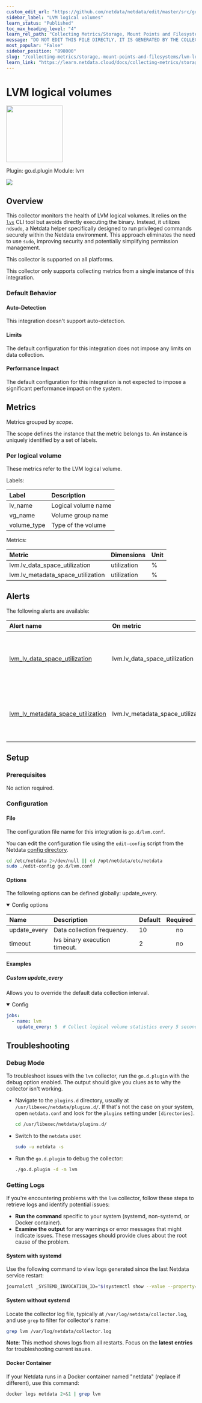 ```yaml
---
custom_edit_url: "https://github.com/netdata/netdata/edit/master/src/go/plugin/go.d/modules/lvm/metadata.yaml"
sidebar_label: "LVM logical volumes"
learn_status: "Published"
toc_max_heading_level: "4"
learn_rel_path: "Collecting Metrics/Storage, Mount Points and Filesystems"
message: "DO NOT EDIT THIS FILE DIRECTLY, IT IS GENERATED BY THE COLLECTOR'S metadata.yaml FILE"
most_popular: "False"
sidebar_position: "898000"
slug: "/collecting-metrics/storage,-mount-points-and-filesystems/lvm-logical-volumes"
learn_link: "https://learn.netdata.cloud/docs/collecting-metrics/storage,-mount-points-and-filesystems/lvm-logical-volumes"
---
```



# LVM logical volumes


<img src="https://netdata.cloud/img/filesystem.svg" width="150"/>


Plugin: go.d.plugin
Module: lvm

<img src="https://img.shields.io/badge/maintained%20by-Netdata-%2300ab44" />

## Overview

This collector monitors the health of LVM logical volumes. It relies on the [`lvs`](https://man7.org/linux/man-pages/man8/lvs.8.html) CLI tool but avoids directly executing the binary. Instead, it utilizes `ndsudo`, a Netdata helper specifically designed to run privileged commands securely within the Netdata environment. This approach eliminates the need to use `sudo`, improving security and potentially simplifying permission management.




This collector is supported on all platforms.

This collector only supports collecting metrics from a single instance of this integration.


### Default Behavior

#### Auto-Detection

This integration doesn't support auto-detection.

#### Limits

The default configuration for this integration does not impose any limits on data collection.

#### Performance Impact

The default configuration for this integration is not expected to impose a significant performance impact on the system.


## Metrics

Metrics grouped by *scope*.

The scope defines the instance that the metric belongs to. An instance is uniquely identified by a set of labels.



### Per logical volume

These metrics refer to the LVM logical volume.

Labels:

| Label      | Description     |
|:-----------|:----------------|
| lv_name | Logical volume name |
| vg_name | Volume group name |
| volume_type | Type of the volume |

Metrics:

| Metric | Dimensions | Unit |
|:------|:----------|:----|
| lvm.lv_data_space_utilization | utilization | % |
| lvm.lv_metadata_space_utilization | utilization | % |



## Alerts


The following alerts are available:

| Alert name  | On metric | Description |
|:------------|:----------|:------------|
| [ lvm_lv_data_space_utilization ](https://github.com/netdata/netdata/blob/master/src/health/health.d/lvm.conf) | lvm.lv_data_space_utilization | LVM logical volume high data space usage (LV ${label:lv_name} VG ${label:vg_name} Type ${label:volume_type}) |
| [ lvm_lv_metadata_space_utilization ](https://github.com/netdata/netdata/blob/master/src/health/health.d/lvm.conf) | lvm.lv_metadata_space_utilization | LVM logical volume high metadata space usage (LV ${label:lv_name} VG ${label:vg_name} Type ${label:volume_type}) |


## Setup

### Prerequisites

No action required.

### Configuration

#### File

The configuration file name for this integration is `go.d/lvm.conf`.


You can edit the configuration file using the `edit-config` script from the
Netdata [config directory](/docs/netdata-agent/configuration#the-netdata-config-directory).

```bash
cd /etc/netdata 2>/dev/null || cd /opt/netdata/etc/netdata
sudo ./edit-config go.d/lvm.conf
```
#### Options

The following options can be defined globally: update_every.


<details open><summary>Config options</summary>

| Name | Description | Default | Required |
|:----|:-----------|:-------|:--------:|
| update_every | Data collection frequency. | 10 | no |
| timeout | lvs binary execution timeout. | 2 | no |

</details>

#### Examples

##### Custom update_every

Allows you to override the default data collection interval.

<details open><summary>Config</summary>

```yaml
jobs:
  - name: lvm
    update_every: 5  # Collect logical volume statistics every 5 seconds

```
</details>



## Troubleshooting

### Debug Mode

To troubleshoot issues with the `lvm` collector, run the `go.d.plugin` with the debug option enabled. The output
should give you clues as to why the collector isn't working.

- Navigate to the `plugins.d` directory, usually at `/usr/libexec/netdata/plugins.d/`. If that's not the case on
  your system, open `netdata.conf` and look for the `plugins` setting under `[directories]`.

  ```bash
  cd /usr/libexec/netdata/plugins.d/
  ```

- Switch to the `netdata` user.

  ```bash
  sudo -u netdata -s
  ```

- Run the `go.d.plugin` to debug the collector:

  ```bash
  ./go.d.plugin -d -m lvm
  ```

### Getting Logs

If you're encountering problems with the `lvm` collector, follow these steps to retrieve logs and identify potential issues:

- **Run the command** specific to your system (systemd, non-systemd, or Docker container).
- **Examine the output** for any warnings or error messages that might indicate issues.  These messages should provide clues about the root cause of the problem.

#### System with systemd

Use the following command to view logs generated since the last Netdata service restart:

```bash
journalctl _SYSTEMD_INVOCATION_ID="$(systemctl show --value --property=InvocationID netdata)" --namespace=netdata --grep lvm
```

#### System without systemd

Locate the collector log file, typically at `/var/log/netdata/collector.log`, and use `grep` to filter for collector's name:

```bash
grep lvm /var/log/netdata/collector.log
```

**Note**: This method shows logs from all restarts. Focus on the **latest entries** for troubleshooting current issues.

#### Docker Container

If your Netdata runs in a Docker container named "netdata" (replace if different), use this command:

```bash
docker logs netdata 2>&1 | grep lvm
```


